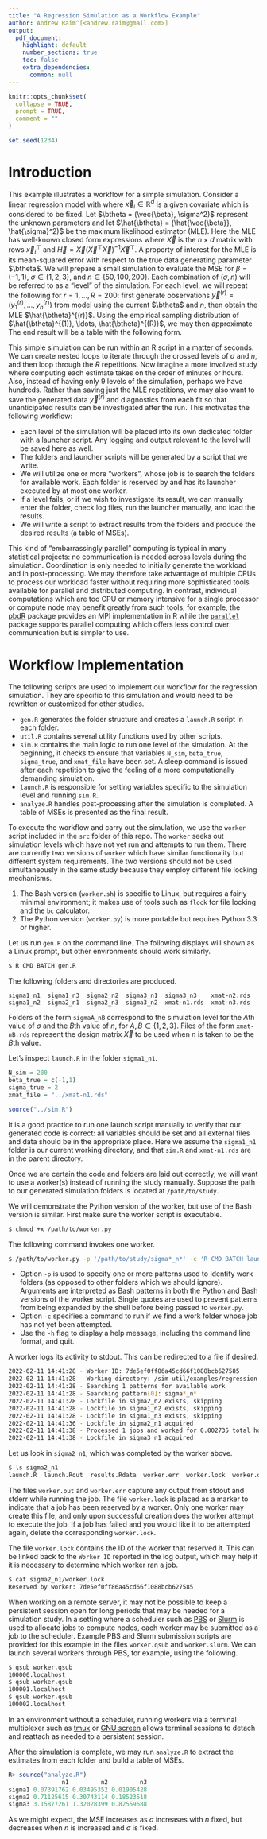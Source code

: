 ```yaml
---
title: "A Regression Simulation as a Workflow Example"
author: Andrew Raim^[<andrew.raim@gmail.com>]
output: 
  pdf_document:
    highlight: default
    number_sections: true
    toc: false
    extra_dependencies:
      common: null
---
```


```r
knitr::opts_chunk$set(
  collapse = TRUE,
  prompt = TRUE,
  comment = ""
)
```

```r
set.seed(1234)
```

# Introduction
\label{sec:intro}

This example illustrates a workflow for a simple simulation. Consider a linear regression model with
<!-- -->
\begin{align}
y_i = \vec{x}_i^\top \vec{\beta} + \epsilon_i, \quad
\epsilon_i \iid \text{N}(0, \sigma^2), \quad
i = 1, \ldots, n,
\label{eqn:reg-model}
\end{align}
<!-- -->
where $\vec{x}_i \in \mathbb{R}^d$ is a given covariate which is considered to be fixed. Let $\btheta = (\vec{\beta}, \sigma^2)$ represent the unknown parameters and let $\hat{\btheta} = (\hat{\vec{\beta}}, \hat{\sigma}^2)$ be the maximum likelihood estimator (MLE). Here the MLE has well-known closed form expressions
<!-- -->
\begin{align*}
\hat{\vec{\beta}} = (\vec{X}^\top \vec{X})^{-1} \vec{X}^\top \vec{y}, \quad
\hat{\sigma}^2 = \frac{1}{n} \vec{y}^\top (\vec{I} - \vec{H}) \vec{y},
\end{align*}
<!-- -->
where $\vec{X}$ is the $n \times d$ matrix with rows $\vec{x}_i^\top$ and $\vec{H} = \vec{X} (\vec{X}^\top \vec{X})^{-1} \vec{X}^\top$. A property of interest for the MLE is its mean-squared error
<!-- -->
\begin{align*}
\text{MSE}(\hat{\btheta}, \btheta) = \E\left[ \lVert \hat{\btheta} - \btheta \rVert^2 \right]
\end{align*}
<!-- -->
with respect to the true data generating parameter $\btheta$. We will prepare a small simulation to evaluate the MSE for $\beta = (-1, 1)$, $\sigma \in \{1, 2, 3\}$, and $n \in \{ 50, 100, 200 \}$. Each combination of $(\sigma, n)$ will be referred to as a "level" of the simulation. For each level, we will repeat the following for $r = 1, \ldots, R = 200$: first generate observations $\vec{y}^{(r)} = (y_1^{(r)}, \ldots, y_n^{(r)})$ from model \eqref{eqn:reg-model} using the current $\btheta$ and $n$, then obtain the MLE $\hat{\btheta}^{(r)}$. Using the empirical sampling distribution of $\hat{\btheta}^{(1)}, \ldots, \hat{\btheta}^{(R)}$, we may then approximate
<!-- -->
\begin{align*}
\text{MSE}(\hat{\btheta}, \btheta) \approx \frac{1}{R} \sum_{r=1}^R \lVert \hat{\btheta}^{(r)} - \btheta \rVert^2.
\end{align*}
<!-- -->
The end result will be a table with the following form.
<!-- -->
\begin{center}
\begin{tabular}{rccc}
\hline
\multicolumn{1}{c}{} &
\multicolumn{1}{c}{$n = 50$} &
\multicolumn{1}{c}{$n = 100$} &
\multicolumn{1}{c}{$n = 200$} \\
\hline
$\sigma = 1$ & \dots & \dots & \dots \\
$\sigma = 2$ & \dots & \dots & \dots \\
$\sigma = 3$ & \dots & \dots & \dots \\
\hline
\end{tabular}
\end{center}
<!-- -->
This simple simulation can be run within an R script in a matter of seconds. We can create nested loops to iterate through the crossed levels of $\sigma$ and $n$, and then loop  through the $R$ repetitions. Now imagine a more involved study where computing each estimate takes on the order of minutes or hours. Also, instead of having only 9 levels of the simulation, perhaps we have hundreds. Rather than saving just the MLE repetitions, we may also want to save the generated data $\vec{y}^{(r)}$ and diagnostics from each fit so that unanticipated results can be investigated after the run. This motivates the following workflow:

- Each level of the simulation will be placed into its own dedicated folder with a launcher script. Any logging and output relevant to the level will be saved here as well.
- The folders and launcher scripts will be generated by a script that we write.
- We will utilize one or more "workers", whose job is to search the folders for available work. Each folder is reserved by and has its launcher executed by at most one worker.
- If a level fails, or if we wish to investigate its result, we can manually enter the folder, check log files, run the launcher manually, and load the results.
- We will write a script to extract results from the folders and produce the desired results (a table of MSEs).

This kind of "embarrassingly parallel" computing is typical in many statistical projects: no communication is needed across levels during the simulation. Coordination is only needed to initially generate the workload and in post-processing. We may therefore take advantage of multiple CPUs to process our workload faster without requiring more sophisticated tools available for parallel and distributed computing. In contrast, individual computations which are too CPU or memory intensive for a single processor or compute node may benefit greatly from such tools; for example, the [pbdR](https://pbdr.org) package provides an MPI implementation in R while the [`parallel`](https://stat.ethz.ch/R-manual/R-devel/library/parallel/doc/parallel.pdf) package supports parallel computing which offers less control over communication but is simpler to use.

# Workflow Implementation
\label{sec:workflow}

The following scripts are used to implement our workflow for the regression simulation. They are specific to this simulation and would need to be rewritten or customized for other studies.

- `gen.R` generates the folder structure and creates a `launch.R` script in  each folder.
- `util.R` contains several utility functions used by other scripts.
- `sim.R` contains the main logic to run one level of the simulation. At the beginning, it checks to ensure that variables `N_sim`, `beta_true`, `sigma_true`, and `xmat_file` have been set. A sleep command is issued after each repetition to give the feeling of a more computationally demanding simulation.
- `launch.R` is responsible for setting variables specific to the simulation level and running `sim.R`.
- `analyze.R` handles post-processing after the simulation is completed. A table of MSEs is presented as the final result.



To execute the workflow and carry out the simulation, we use the `worker` script included in the `src` folder of this repo. The `worker` seeks out simulation levels which have not yet run and attempts to run them. There are currently two versions of `worker` which have similar functionality but different system requirements. The two versions should not be used simultaneously in the same study because they employ different file locking mechanisms.

1. The Bash version (`worker.sh`) is specific to Linux, but requires a fairly
   minimal environment; it makes use of tools such as `flock` for file locking
   and the `bc` calculator.
1. The Python version (`worker.py`) is more portable but requires Python 3.3
   or higher. 

Let us run `gen.R` on the command line. The following displays will shown as a Linux prompt, but other environments should work similarly.

```bash
$ R CMD BATCH gen.R
```

The following folders and directories are produced.

```
sigma1_n1  sigma1_n3  sigma2_n2  sigma3_n1  sigma3_n3    xmat-n2.rds
sigma1_n2  sigma2_n1  sigma2_n3  sigma3_n2  xmat-n1.rds  xmat-n3.rds
```

Folders of the form `sigmaA_nB` correspond to the simulation level for the $A$th value of $\sigma$ and the $B$th value of $n$, for $A,B \in \{ 1, 2, 3 \}$. Files of the form `xmat-nB.rds` represent the design matrix $\vec{X}$ to be used when $n$ is taken to be the $B$th value.

Let's inspect `launch.R` in the folder `sigma1_n1`.

```r
N_sim = 200
beta_true = c(-1,1)
sigma_true = 2
xmat_file = "../xmat-n1.rds"

source("../sim.R")
```

It is a good practice to run one launch script manually to verify that our generated code is correct: all variables should be set and all external files and data should be in the appropriate place. Here we assume the `sigma1_n1` folder is our current working directory, and that `sim.R` and `xmat-n1.rds` are in the parent directory.

Once we are certain the code and folders are laid out correctly, we will want to use a worker(s) instead of running the study manually. Suppose the path to our generated simulation folders is located at `/path/to/study`.

We will demonstrate the Python version of the worker, but use of the Bash version is similar. First make sure the worker script is executable. 

```bash
$ chmod +x /path/to/worker.py
```

The following command invokes one worker.

```bash
$ /path/to/worker.py -p '/path/to/study/sigma*_n*' -c 'R CMD BATCH launch.R'
```

- Option `-p` is used to specify one or more patterns used to identify work folders (as opposed to other folders which we should ignore). Arguments are interpreted as Bash patterns in both the Python and Bash versions of the worker script. Single quotes are used to prevent patterns from being expanded by the shell before being passed to `worker.py`.
- Option `-c` specifies a command to run if we find a work folder whose job has not yet been attempted.
- Use the `-h` flag to display a help message, including the command line format, and quit.

A worker logs its activity to stdout. This can be redirected to a file if desired.

```bash
2022-02-11 14:41:28 - Worker ID: 7de5ef0ff86a45cd66f1088bcb627585
2022-02-11 14:41:28 - Working directory: /sim-util/examples/regression-sim
2022-02-11 14:41:28 - Searching 1 patterns for available work
2022-02-11 14:41:28 - Searching pattern[0]: sigma*_n*
2022-02-11 14:41:28 - Lockfile in sigma2_n2 exists, skipping
2022-02-11 14:41:28 - Lockfile in sigma1_n2 exists, skipping
2022-02-11 14:41:28 - Lockfile in sigma1_n3 exists, skipping
2022-02-11 14:41:36 - Lockfile in sigma2_n1 acquired
2022-02-11 14:41:38 - Processed 1 jobs and worked for 0.002735 total hours so far
2022-02-11 14:41:38 - Lockfile in sigma3_n1 acquired
```

Let us look in `sigma2_n1`, which was completed by the worker above.

```bash
$ ls sigma2_n1
launch.R  launch.Rout  results.Rdata  worker.err  worker.lock  worker.out
```

The files `worker.out` and `worker.err` capture any output from stdout and stderr while running the job. The file `worker.lock` is placed as a marker to indicate that a job has been reserved by a worker. Only one worker may create this file, and only upon successful creation does the worker attempt to execute the job. If a job has failed and you would like it to be attempted again, delete the corresponding `worker.lock`.

The file `worker.lock` contains the ID of the worker that reserved it. This can be linked back to the `Worker ID` reported in the log output, which may help if it is necessary to determine which worker ran a job.

```bash
$ cat sigma2_n1/worker.lock
Reserved by worker: 7de5ef0ff86a45cd66f1088bcb627585
```

When working on a remote server, it may not be possible to keep a persistent session open for long periods that may be needed for a simulation study. In a setting where a scheduler such as [PBS](https://www.openpbs.org) or [Slurm](https://slurm.schedmd.com) is used to allocate jobs to compute nodes, each worker may be submitted as a job to the scheduler. Example PBS and Slurm submission scripts are provided for this example in the files `worker.qsub` and `worker.slurm`. We can launch several workers through PBS, for example, using the following.

```bash
$ qsub worker.qsub
100000.localhost
$ qsub worker.qsub
100001.localhost
$ qsub worker.qsub
100002.localhost
```

In an environment without a scheduler, running workers via a terminal multiplexer such as [tmux](https://tmux.github.io) or [GNU screen](https://www.gnu.org/software/screen) allows terminal sessions to detach and reattach as needed to a persistent session.

After the simulation is complete, we may run `analyze.R` to extract the estimates from each folder and build a table of MSEs.

```r
R> source("analyze.R")
               n1         n2         n3
sigma1 0.07391762 0.03495352 0.01905428
sigma2 0.71125615 0.30743114 0.18523518
sigma3 3.15877261 1.32028399 0.82559688
```

As we might expect, the MSE increases as $\sigma$ increases with $n$ fixed, but decreases when $n$ is increased and $\sigma$ is fixed.
